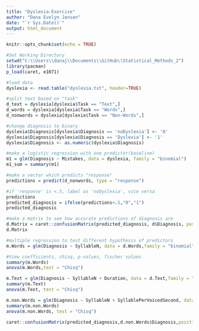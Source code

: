 ```yaml
---
title: "Dyslexia-Exercise"
author: "Dana Evelyn Jensen"
date: "`r Sys.Date()`"
output: html_document
---
```


```r
knitr::opts_chunk$set(echo = TRUE)
```

```r
#Set Working Directory
setwd("C:\\Users\\danaj\\Documents\\GitHub\\Statistical_Methods_2")
library(pacman)
p_load(caret, e1071)

#load data
dyslexia <- read.table("dyslexia.txt", header=TRUE)

#split text based on "task"
d_text = dyslexia[dyslexia$Task == "Text",]
d_words = dyslexia[dyslexia$Task == "Words",]
d_nonwords = dyslexia[dyslexia$Task == "Non-Words",]

#change diagnosis to binary
dyslexia$Diagnosis[dyslexia$Diagnosis == 'noDyslexia'] <- '0'
dyslexia$Diagnosis[dyslexia$Diagnosis == 'Dyslexia'] <- '1'
dyslexia$Diagnosis <- as.numeric(dyslexia$Diagnosis)

#make a logistic regression with one predictor(baseline)
m1 = glm(Diagnosis ~ Mistakes, data = dyslexia, family = "binomial")
m1_sum = summary(m1)

#make a vector which predicts "response"
predictions = predict(d_nonwords, type = "response")

#if 'response' is <.5, label as 'noDyslexia', vice versa
predictions
predicted_diagnosis = ifelse(predictions<.5,"0","1")
predicted_diagnosis

#make a matrix to see how accurate predictions of diagnosis are
d.Matrix = caret::confusionMatrix(predicted_diagnosis, d$Diagnosis, positive = "Dyslexia")
d.Matrix

#multiple regression to test different hypothesis of predictors
m.Words = glm(Diagnosis ~ SyllableN, data = d.Words,family = "binomial")

#View coefficients, chisq, p-values, fischer values
summary(m.Words)
anova(m.Words,test = "Chisq")

m.Text = glm(Diagnosis ~ SyllableN + Duration, data = d.Text,family = "binomial")
summary(m.Text)
anova(m.Text, test = "Chisq")

m.non.Words = glm(Diagnosis ~ SyllableN + SyllablePerVoicedSecond, data = d.non.Words, family = "binomial")
summary(m.non.Words)
anova(m.non.Words, test = "Chisq")

caret::confusionMatrix(predicted_diagnosis,d.non.Words$Diagnosis,positive="Dyslexia")

```


